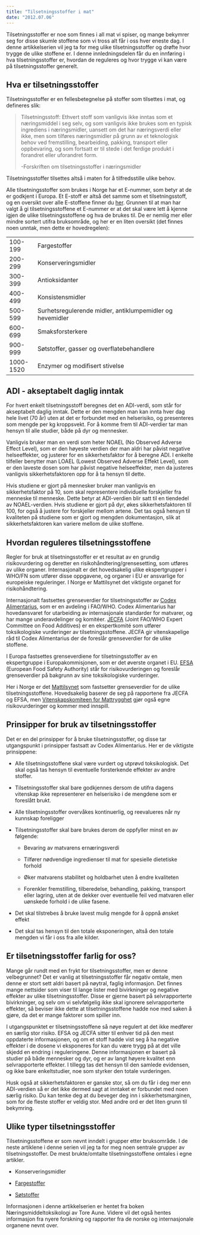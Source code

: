 ```yaml
---
title: "Tilsetningsstoffer i mat"
date: "2012.07.06"
---
```


Tilsetningsstoffer er noe som finnes i all mat vi spiser, og mange bekymrer seg for disse skumle stoffene som vi tross alt får i oss hver eneste dag. I denne artikkelserien vil jeg ta for meg ulike tilsetningsstoffer og drøfte hvor trygge de ulike stoffene er. I denne innledningsdelen får du en innføring i hva tilsetningsstoffer er, hvordan de reguleres og hvor trygge vi kan være på tilsetningsstoffer generelt.

## Hva er tilsetningsstoffer

Tilsetningsstoffer er en fellesbetegnelse på stoffer som tilsettes i mat, og defineres slik:

> Tilsetningsstoff: Ethvert stoff som vanligvis ikke inntas som et næringsmiddel i seg selv, og som vanligvis ikke brukes som en typisk ingrediens i næringsmidler, uansett om det har næringsverdi eller ikke, men som tilføres næringsmidler på grunn av et teknologisk behov ved fremstilling, bearbeiding, pakking, transport eller oppbevaring, og som fortsatt er til stede i det ferdige produkt i forandret eller uforandret form.
>
> -Forskriften om tilsetningsstoffer i næringsmidler

Tilsetningsstoffer tilsettes altså i maten for å tilfredsstille ulike behov.

Alle tilsetningsstoffer som brukes i Norge har et E-nummer, som betyr at de er godkjent i Europa. Et E-stoff er altså det samme som et tilsetningsstoff, og en oversikt over alle E-stoffene finner du [her](http://www.matportalen.no/artikler/article1408.ece/BINARY/Hva+betyr+e-numrene%3F). Grunnen til at man har valgt å gi tilsetningsstoffene et E-nummer er at det skal være lett å kjenne igjen de ulike tilsetningsstoffene og hva de brukes til. De er nemlig mer eller mindre sortert utifra bruksområde, og her er en liten oversikt (det finnes noen unntak, men dette er hovedregelen):

|           |                                                           |
|-----------|-----------------------------------------------------------|
| 100-199   | Fargestoffer                                              |
| 200-299   | Konserveringsmidler                                       |
| 300-399   | Antioksidanter                                            |
| 400-499   | Konsistensmidler                                          |
| 500-599   | Surhetsregulerende midler, antiklumpemidler og hevemidler |
| 600-699   | Smaksforsterkere                                          |
| 900-999   | Søtstoffer, gasser og overflatebehandlere                 |
| 1000-1520 | Enzymer og modifisert stivelse                            |

## ADI - akseptabelt daglig inntak

For hvert enkelt tilsetningsstoff beregnes det en ADI-verdi, som står for akseptabelt daglig inntak. Dette er den mengden man kan innta hver dag hele livet (70 år) uten at det er forbundet med en helserisiko, og presenteres som mengde per kg kroppsvekt. For å komme frem til ADI-verdier tar man hensyn til alle studier, både på dyr og mennesker.

Vanligvis bruker man en verdi som heter NOAEL (No Observed Adverse Effect Level), som er den høyeste verdien der man aldri har påvist negative helseeffekter, og justerer for en sikkerhetsfaktor for å beregne ADI. I enkelte tilfeller benytter man LOAEL (Lowest Observed Adverse Effekt Level), som er den laveste dosen som har påvist negative helseeffekter, men da justeres vanligvis sikkerhetsfaktoren opp for å ta hensyn til dette.

Hvis studiene er gjort på mennesker bruker man vanligvis en sikkerhetsfaktor på 10, som skal representere individuelle forskjeller fra menneske til menneske. Dette betyr at ADI-verdien blir satt til en tiendedel av NOAEL-verdien. Hvis studiene er gjort på dyr, økes sikkerhetsfaktoren til 100, for også å justere for forskjeller mellom artene. Det tas også hensyn til kvaliteten på studiene som er gjort og mengden dokumentasjon, slik at sikkerhetsfaktoren kan variere mellom de ulike stoffene.

## Hvordan reguleres tilsetningsstoffene

Regler for bruk at tilsetningsstoffer er et resultat av en grundig risikovurdering og deretter en risikohåndtering/grensesetting, som utføres av ulike organer. Internasjonalt er det hovedsakelig ulike ekspertgrupper i WHO/FN som utfører disse oppgavene, og organer i EU er ansvarlige for europeiske reguleringer. I Norge er Mattilsynet det viktigste organet for risikohåndtering.

Internasjonalt fastsettes grenseverdier for tilsetningsstoffer av [Codex Alimentarius](http://www.codexalimentarius.org/), som er en avdeling i FAO/WHO. Codex Alimentarius har hovedansvaret for utarbeiding av internasjonale standarder for matvarer, og har mange underavdelinger og komitéer. [JECFA](http://www.who.int/foodsafety/chem/jecfa/en/index.html) (Joint FAO/WHO Expert Committee on Food Additives) er en ekspertkomité som utfører toksikologiske vurderinger av tilsetningsstoffene. JECFA gir vitenskapelige råd til Codex Alimentarius der de foreslår grenseverdier for de ulike stoffene.

I Europa fastsettes grenseverdiene for tilsetningsstoffer av en ekspertgruppe i Europakommisjonen, som er det øverste organet i EU. [EFSA](http://www.efsa.europa.eu/) (European Food Safety Authority) står for risikovurderingen og foreslår grenseverdier på bakgrunn av sine toksikologiske vurderinger.

Her i Norge er det [Mattilsynet](http://mattilsynet.no/) som fastsetter grenseverdier for de ulike tilsetningsstoffene. Hovedsakelig baserer de seg på rapportene fra JECFA og EFSA, men [Vitenskapskomiteen for Mattrygghet](http://vkm.no/) gjør også egne risikovurderinger og kommer med innspill.

## Prinsipper for bruk av tilsetningsstoffer

Det er en del prinsipper for å bruke tilsetningsstoffer, og disse tar utgangspunkt i prinsipper fastsatt av Codex Alimentarius. Her er de viktigste prinsippene:

-   Alle tilsetningsstoffene skal være vurdert og utprøvd toksikologisk. Det skal også tas hensyn til eventuelle forsterkende effekter av andre stoffer.

-   Tilsetningsstoffer skal bare godkjennes dersom de utifra dagens vitenskap ikke representerer en helserisiko i de mengdene som er foreslått brukt.

-   Alle tilsetningsstoffer overvåkes kontinuerlig, og reevalueres når ny kunnskap foreligger

-   Tilsetningsstoffer skal bare brukes derom de oppfyller minst en av følgende:

    -   Bevaring av matvarens ernæringsverdi

    -   Tilfører nødvendige ingredienser til mat for spesielle dietetiske forhold

    -   Øker matvarens stabilitet og holdbarhet uten å endre kvaliteten

    -   Forenkler fremstilling, tilberedelse, behandling, pakking, transport eller lagring, uten at de dekker over eventuelle feil ved matvaren eller uønskede forhold i de ulike fasene.

-   Det skal tilstrebes å bruke lavest mulig mengde for å oppnå ønsket effekt

-   Det skal tas hensyn til den totale eksponeringen, altså den totale mengden vi får i oss fra alle kilder.

## Er tilsetningsstoffer farlig for oss?

Mange går rundt med en frykt for tilsetningsstoffer, men er denne velbegrunnet? Det er vanlig at tilsetningsstoffer får negativ omtale, men denne er stort sett aldri basert på nøytral, faglig informasjon. Det finnes mange nettsider som viser til lange lister med bivirkninger og negative effekter av ulike tilsetningsstoffer. Disse er gjerne basert på selvrapporterte bivirkninger, og selv om vi selvfølgelig ikke skal ignorere selvrapporterte effekter, så beviser ikke dette at tilsetningsstoffene hadde noe med saken å gjøre, da det er mange faktorer som spiller inn.

I utgangspunktet er tilsetningsstoffene så nøye regulert at det ikke medfører en særlig stor risiko. EFSA og JECFA sitter til enhver tid på den mest oppdaterte informasjonen, og om et stoff hadde vist seg å ha negative effekter i de dosene vi eksponeres for kan du være trygg på at det ville skjedd en endring i reguleringene. Denne informasjonen er basert på studier på både mennesker og dyr, og er av langt høyere kvalitet enn selvrapporterte effekter. I tillegg tas det hensyn til den samlede evidensen, og ikke bare enkeltstudier, noe som styrker den totale vurderingen.

Husk også at sikkerhetsfaktoren er ganske stor, så om du får i deg mer enn ADI-verdien så er det ikke dermed sagt at inntaket er forbundet med noen særlig risiko. Du kan tenke deg at du beveger deg inn i sikkerhetsmarginen, som for de fleste stoffer er veldig stor. Med andre ord er det liten grunn til bekymring.

## Ulike typer tilsetningsstoffer

Tilsetningsstoffene er som nevnt inndelt i grupper etter bruksområde. I de neste artiklene i denne serien vil jeg ta for meg noen sentrale grupper av tilsetningsstoffer. De mest brukte/omtalte tilsetningsstoffene omtales i egne artikler.

-   Konserveringsmidler

-   [Fargestoffer](fargestoffer.qmd)

-   [Søtstoffer](sotstoffer.qmd)

Informasjonen i denne artikkelserien er hentet fra boken Næringsmiddeltoksikologi av Tore Aune. Videre vil det også hentes informasjon fra nyere forskning og rapporter fra de norske og internasjonale organene nevnt over.
